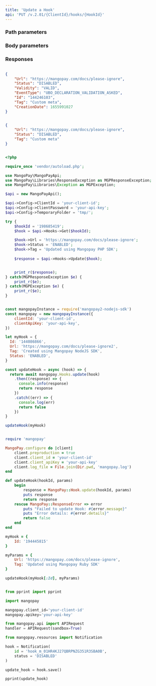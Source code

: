 ```yaml
---
title: 'Update a Hook'  
api: 'PUT /v.2.01/{ClientId}/hooks/{HookId}'  
---
```


  

### Path parameters  

<HookId />  

### Body parameters  

<Url />  

<Status1 />  

<Tag3 />  

### Responses  

<AccordionGroup><Accordion title="200">  

<UrlResponse />  

<Status7Response />  

<Validity1Response />  

<EventTypeResponse />  

<IdResponse />  

<Tag2Response />  

<CreationDateResponse /></Accordion></AccordionGroup>  

<ResponseExample>  

```json 200  

{
    "Url": "https://mangopay.com/docs/please-ignore",
    "Status": "DISABLED",
    "Validity": "VALID",
    "EventType": "UBO_DECLARATION_VALIDATION_ASKED",
    "Id": "144246103",
    "Tag": "Custom meta",
    "CreationDate": 1655991027
}  

 ```  

</ResponseExample>  

<RequestExample>  
  
```json REST  

{
    "Url": "https://mangopay.com/docs/please-ignore",
    "Status": "DISABLED",
    "Tag": "Custom meta"
}  
```  

  
```php PHP  

<?php 

require_once 'vendor/autoload.php';

use MangoPay\MangoPayApi;
use MangoPay\Libraries\ResponseException as MGPResponseException;
use MangoPay\Libraries\Exception as MGPException;

$api = new MangoPayApi();

$api->Config->ClientId = 'your-client-id';
$api->Config->ClientPassword = 'your-api-key';
$api->Config->TemporaryFolder = 'tmp/';

try {
    $hookId = '198685419';
    $hook = $api->Hooks->Get($hookId);

    $hook->Url = 'https://mangopay.com/docs/please-ignore';
    $hook->Status = 'ENABLED';
    $hook->Tag = 'Updated using Mangopay PHP SDK';
    
    $response = $api->Hooks->Update($hook);


    print_r($response);
} catch(MGPResponseException $e) {
    print_r($e);
} catch(MGPException $e) {
    print_r($e);
}  
```  

  
```javascript NodeJS  

const mangopayInstance = require('mangopay2-nodejs-sdk')
const mangopay = new mangopayInstance({
    clientId: 'your-client-id',
    clientApiKey: 'your-api-key',
})

let myHook = {
  Id: '144086866',
  Url: 'https://mangopay.com/docs/please-ignore2',
  Tag: 'Created using Mangopay NodeJS SDK',
  Status: 'ENABLED',
}

const updateHook = async (hook) => {
  return await mangopay.Hooks.update(hook)
    .then((response) => {
      console.info(response)
      return response
    })
    .catch((err) => {
      console.log(err)
      return false
    })
}

updateHook(myHook)  
```  

  
```ruby Ruby  

require 'mangopay'

MangoPay.configure do |client|
    client.preproduction = true
    client.client_id = 'your-client-id'
    client.client_apiKey = 'your-api-key'
    client.log_file = File.join(Dir.pwd, 'mangopay.log')
end

def updateHook(hookId, params)
    begin
        response = MangoPay::Hook.update(hookId, params)
        puts response
        return response
    rescue MangoPay::ResponseError => error
        puts "Failed to update Hook: #{error.message}"
        puts "Error details: #{error.details}"
        return false
    end
end

myHook = {
    Id: '194445815'
}

myParams = {
    Url: 'https://mangopay.com/docs/please-ignore',
    Tag: 'Updated using Mangopay Ruby SDK'
}

updateHook(myHook[:Id], myParams)  
```  

  
```python Python  

from pprint import pprint

import mangopay

mangopay.client_id='your-client-id'
mangopay.apikey='your-api-key'

from mangopay.api import APIRequest
handler = APIRequest(sandbox=True)

from mangopay.resources import Notification

hook = Notification(
    id = 'hook_m_01HR4KJ27QBRPNZG351R3SBA0B',
    status = 'DISABLED'
)

update_hook = hook.save()

pprint(update_hook)  
```  

  
</RequestExample>